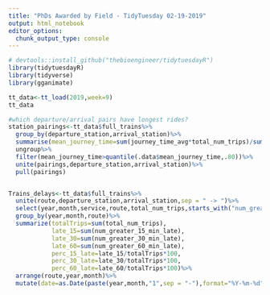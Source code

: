 ```yaml
---
title: "PhDs Awarded by Field - TidyTuesday 02-19-2019"
output: html_notebook
editor_options: 
  chunk_output_type: console
---
```


```r
# devtools::install_github("thebioengineer/tidytuesdayR")
library(tidytuesdayR)
library(tidyverse)
library(gganimate)

tt_data<-tt_load(2019,week=9)
tt_data
```

```r


#which departure/arrival pairs have longest rides?
station_pairings<-tt_data$full_trains%>%
  group_by(departure_station,arrival_station)%>%
  summarise(mean_journey_time=sum(journey_time_avg*total_num_trips)/sum(total_num_trips))%>%
  ungroup%>%
  filter(mean_journey_time>quantile(.data$mean_journey_time,.80))%>%
  unite(pairings,departure_station,arrival_station)%>%
  pull(pairings)


Trains_delays<-tt_data$full_trains%>%
  unite(route,departure_station,arrival_station,sep = " -> ")%>%
  select(year,month,service,route,total_num_trips,starts_with("num_greater"))%>%
  group_by(year,month,route)%>%
  summarize(totalTrips=sum(total_num_trips),
            late_15=sum(num_greater_15_min_late),
            late_30=sum(num_greater_30_min_late),
            late_60=sum(num_greater_60_min_late),
            perc_15_late=late_15/totalTrips*100,
            perc_30_late=late_30/totalTrips*100,
            perc_60_late=late_60/totalTrips*100)%>%
  arrange(route,year,month)%>%
  mutate(date=as.Date(paste(year,month,"1",sep = "-"),format="%Y-%m-%d"))

```





